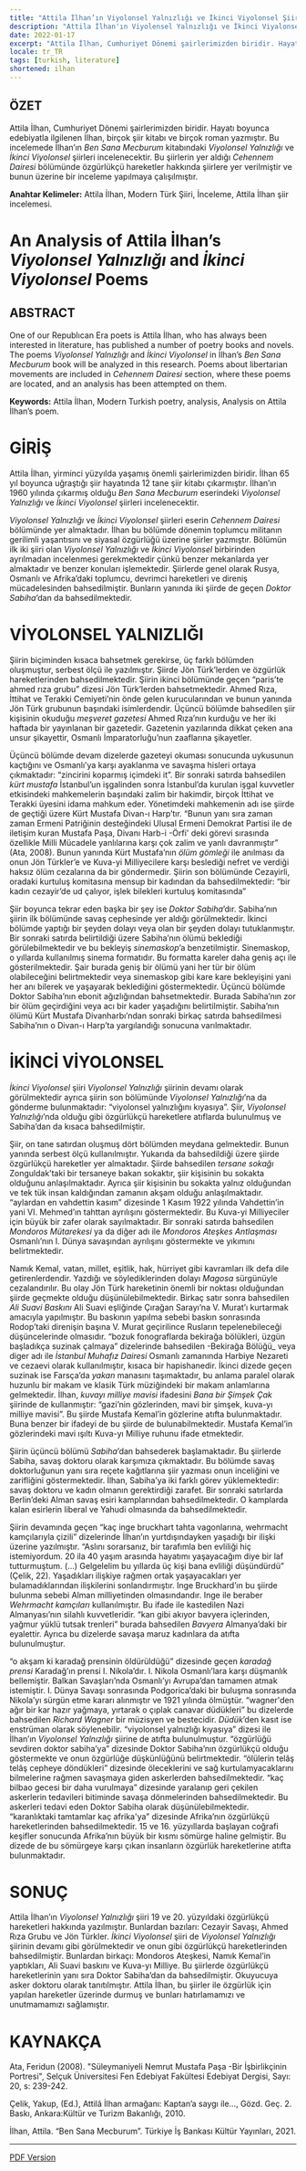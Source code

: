```yaml
---
title: "Attila İlhan’ın Viyolonsel Yalnızlığı ve İkinci Viyolonsel Şiirleri Üzerine Bir İnceleme"
description: "Attila İlhan'ın Viyolensel Yalnızlığı ve İkinci Viyalonsel şiirlerindeki imgeler ve anlamlar nasıl aktarılmaktadır?"
date: 2022-01-17
excerpt: "Attila İlhan, Cumhuriyet Dönemi şairlerimizden biridir. Hayatı boyunca edebiyatla ilgilenen İlhan, birçok şiir kitabı ve birçok roman yazmıştır. Bu incelemede İlhan’ın _Ben Sana Mecburum_ kitabındaki _Viyolonsel Yalnızlığı_ ve _İkinci Viyolonsel_ şiirleri incelenecektir. Bu şiirlerin yer aldığı _Cehennem Dairesi_ bölümünde özgürlükçü hareketler hakkında şiirlere yer verilmiştir ve bunun üzerine bir inceleme yapılmaya çalışılmıştır."
locale: tr_TR
tags: [turkish, literature]
shortened: ilhan
---
```

## ÖZET

Attila İlhan, Cumhuriyet Dönemi şairlerimizden biridir. 
Hayatı boyunca edebiyatla ilgilenen İlhan, birçok şiir kitabı ve birçok roman yazmıştır. 
Bu incelemede İlhan’ın _Ben Sana Mecburum_ kitabındaki _Viyolonsel Yalnızlığı_ ve _İkinci Viyolonsel_ şiirleri incelenecektir. 
Bu şiirlerin yer aldığı _Cehennem Dairesi_ bölümünde özgürlükçü hareketler hakkında şiirlere yer verilmiştir ve bunun üzerine bir inceleme yapılmaya çalışılmıştır.

**Anahtar Kelimeler:** Attila İlhan, Modern Türk Şiiri, İnceleme, Attila İlhan şiir incelemesi.

# An Analysis of Attila İlhan’s _Viyolonsel Yalnızlığı_ and _İkinci Viyolonsel_ Poems

## ABSTRACT

One of our Republıcan Era poets is Attila İlhan, who has always been interested in literature, has published a number of poetry books and novels. 
The poems _Viyolonsel Yalnızlığı_ and _İkinci Viyolonsel_ in İlhan’s _Ben Sana Mecburum_ book will be analyzed in this research. 
Poems about libertarian movements are included in _Cehennem Dairesi_ section, where these poems are located, and an analysis has been attempted on them.

**Keywords:** Attila İlhan, Modern Turkish poetry, analysis, Analysis on Attila İlhan’s poem.

# GİRİŞ

Attila İlhan, yirminci yüzyılda yaşamış önemli şairlerimizden biridir. 
İlhan 65 yıl boyunca uğraştığı şiir hayatında 12 tane şiir kitabı çıkarmıştır. 
İlhan’ın 1960 yılında çıkarmış olduğu _Ben Sana Mecburum_ eserindeki _Viyolonsel Yalnızlığı_ ve _İkinci Viyolonsel_ şiirleri incelenecektir. 

_Viyolonsel Yalnızlığı_ ve _İkinci Viyolonsel_ şiirleri eserin _Cehennem Dairesi_ bölümünde yer almaktadır. 
İlhan bu bölümde dönemin toplumcu militanın gerilimli yaşantısını ve siyasal özgürlüğü üzerine şiirler yazmıştır. 
Bölümün ilk iki şiiri olan _Viyolonsel Yalnızlığı_ ve _İkinci Viyolonsel_ birbirinden ayrılmadan incelenmesi gerekmektedir çünkü benzer mekanlarda yer almaktadır ve benzer konuları işlemektedir. 
Şiirlerde genel olarak Rusya, Osmanlı ve Afrika’daki toplumcu, devrimci hareketleri ve direniş mücadelesinden bahsedilmiştir. 
Bunların yanında iki şiirde de geçen _Doktor Sabiha_’dan da bahsedilmektedir. 

# VİYOLONSEL YALNIZLIĞI

Şiirin biçiminden kısaca bahsetmek gerekirse, üç farklı bölümden oluşmuştur, serbest ölçü ile yazılmıştır. 
Şiirde Jön Türk’lerden ve özgürlük hareketlerinden bahsedilmektedir. 
Şiirin ikinci bölümünde geçen “paris’te ahmed rıza grubu” dizesi Jön Türk’lerden bahsetmektedir. 
Ahmed Rıza, İttihat ve Terakki Cemiyeti’nin önde gelen kurucularından ve bunun yanında Jön Türk grubunun başındaki isimlerdendir. 
Üçüncü bölümde bahsedilen şiir kişisinin okuduğu _meşveret gazetesi_ Ahmed Rıza’nın kurduğu ve her iki haftada bir yayınlanan bir gazetedir. 
Gazetenin yazılarında dikkat çeken ana unsur şikayettir, Osmanlı İmparatorluğu’nun zaaflarına şikayetler. 

Üçüncü bölümde devam dizelerde gazeteyi okuması sonucunda uykusunun kaçtığını ve Osmanlı’ya karşı ayaklanma ve savaşma hisleri ortaya çıkmaktadır: 
“zincirini koparmış içimdeki it”. Bir sonraki satırda bahsedilen _kürt mustafa_ İstanbul’un işgalinden sonra İstanbul’da kurulan işgal kuvvetler 
etkisindeki mahkemelerin başındaki zalim bir hakimdir, birçok İttihat ve Terakki üyesini idama mahkum eder. Yönetimdeki mahkemenin adı ise şiirde de geçtiği 
üzere Kürt Mustafa Divan-ı Harp’tır. “Bunun yanı sıra zaman zaman Ermeni Patriğinin desteğindeki Ulusal Ermeni Demokrat Partisi ile de iletişim kuran Mustafa Paşa,
Divanı Harb-i -Örfi' deki görevi sırasında özellikle Milli Mücadele yanlılarına karşı çok zalim ve yanlı davranmıştır” (Ata, 2008). Bunun yanında Kürt Mustafa’nın _ölüm 
gömleği_ ile anılması da onun Jön Türkler’e ve Kuva-yi Milliyecilere karşı beslediği nefret ve verdiği haksız ölüm cezalarına da bir göndermedir. 
Şiirin son bölümünde Cezayirli, oradaki kurtuluş komitasına mensup bir kadından da bahsedilmektedir: “bir kadın cezayir’de ud çalıyor, işlek bilekleri kurtuluş komitasında”

Şiir boyunca tekrar eden başka bir şey ise _Doktor Sabiha_’dır. Sabiha’nın şiirin ilk bölümünde savaş cephesinde yer aldığı görülmektedir. 
İkinci bölümde yaptığı bir şeyden dolayı veya olan bir şeyden dolayı tutuklanmıştır. Bir sonraki satırda belirtildiği üzere Sabiha’nın ölümü beklediği 
görülebilmektedir ve bu bekleyiş _sinemaskop_’a benzetilmiştir. Sinemaskop, o yıllarda kullanılmış sinema formatıdır. Bu formatta kareler daha geniş açı ile 
gösterilmektedir. Şair burada geniş bir ölümü yani her tür bir ölüm olabileceğini belirtmektedir veya sinemaskop gibi kare kare bekleyişini yani her anı bilerek ve 
yaşayarak beklediğini göstermektedir. Üçüncü bölümde Doktor Sabiha’nın ebonit ağızlığından bahsetmektedir. Burada Sabiha’nın zor bir ölüm geçirdiğini veya acı bir 
kader yaşadığını belirtilmiştir. Sabiha’nın ölümü Kürt Mustafa Divanharbı’ndan sonraki birkaç satırda bahsedilmesi Sabiha’nın o Divan-ı Harp’ta yargılandığı sonucuna varılmaktadır.

# İKİNCİ VİYOLONSEL

_İkinci Viyolonsel_ şiiri _Viyolonsel Yalnızlığı_ şiirinin devamı olarak görülmektedir ayrıca şiirin son bölümünde _Viyolonsel Yalnızlığı_’na da gönderme bulunmaktadır: 
“viyolonsel yalnızlığını kıyasıya”. Şiir, _Viyolonsel Yalnızlığı_’nda olduğu gibi özgürlükçü hareketlere atıflarda bulunulmuş ve Sabiha’dan da kısaca bahsedilmiştir. 

Şiir, on tane satırdan oluşmuş dört bölümden meydana gelmektedir. Bunun yanında serbest ölçü kullanılmıştır. Yukarıda da bahsedildiği üzere şiirde özgürlükçü hareketler 
yer almaktadır. Şiirde bahsedilen _tersane sokağı_ Zonguldak’taki bir tersaneye bakan sokaktır, şiir kişisinin bu sokakta olduğunu anlaşılmaktadır. Ayrıca şiir kişisinin bu 
sokakta yalnız olduğundan ve tek tük insan kaldığından zamanın akşam olduğu anlaşılmaktadır. “aylardan en vahdettin kasım” dizesinde 1 Kasım 1922 yılında Vahdettin’in 
yani VI. Mehmed’ın tahttan ayrılışını göstermektedir. Bu Kuva-yi Milliyeciler için büyük bir zafer olarak sayılmaktadır. Bir sonraki satırda bahsedilen _Mondoros 
Mütarekesi_ ya da diğer adı ile _Mondoros Ateşkes Antlaşması_ Osmanlı’nın I. Dünya savaşından ayrılışını göstermekte ve yıkımını belirtmektedir. 
	
Namık Kemal, vatan, millet, eşitlik, hak, hürriyet gibi kavramları ilk defa dile getirenlerdendir. Yazdığı ve söylediklerinden dolayı _Magosa_ sürgünüyle cezalandırılır.
Bu olay Jön Türk hareketinin önemli bir noktası olduğundan şiirde geçmekte olduğu düşünülebilmektedir. Birkaç satır sonra bahsedilen _Ali Suavi Baskını_ Ali Suavi 
eşliğinde Çırağan Sarayı’na V. Murat’ı kurtarmak amacıyla yapılmıştır. Bu baskının yapılma sebebi baskın sonrasında Rodop’taki direnişin başına V. Murat geçirilince 
Rusların tepelenebileceği düşüncelerinde olmasıdır. “bozuk fonograflarda bekirağa bölükleri, üzgün başladıkça suzinak çalmaya” dizelerinde bahsedilen -Bekirağa Bölüğü_ 
veya diger adı ile _İstanbul Muhafız Dairesi_ Osmanlı zamanında Harbiye Nezareti ve cezaevi olarak kullanılmıştır, kısaca bir hapishanedir. İkinci dizede geçen suzinak ise 
Farsça’da _yakan_ manasını taşımaktadır, bu anlama paralel olarak huzunlu bir makam ve klasik Türk müziğindeki bir makam anlamlarına gelmektedir. İlhan, _kuvayı milliye 
mavisi_ ifadesini _Bana bir Şimşek Çak_ şiirinde de kullanmıştır: “gazi’nin gözlerinden, mavi bir şimşek, kuva-yı milliye mavisi”. Bu şiirde Mustafa Kemal’in gözlerine 
atıfta bulunmaktadır. Buna benzer bir ifadeyi de bu şiirde de bulunabilmektedir. Mustafa Kemal’in gözlerindeki mavi ışıltı Kuva-yı Milliye ruhunu ifade etmektedir. 

Şiirin üçüncü bölümü _Sabiha_’dan bahsederek başlamaktadır. Bu şiirlerde Sabiha, savaş doktoru olarak karşımıza çıkmaktadır. Bu bölümde savaş doktorluğunun yanı sıra 
reçete kağıtlarına şiir yazması onun inceliğini ve zarifliğini göstermektedir. İlhan, Sabiha’ya iki farklı görev yüklemektedir: savaş doktoru ve kadın olmanın 
gerektirdiği zarafet. Bir sonraki satırlarda Berlin’deki Alman savaş esiri kamplarından bahsedilmektedir. O kamplarda kalan esirlerin liberal ve Yahudi olmasında da 
bahsedilmektedir. 

Şiirin devamında geçen “kaç inge bruckhart tahta vagonlarına, wehrmacht kamçılarıyla çizili” dizelerinde İlhan’ın yurtdışındayken yaşadığı bir ilişki üzerine 
yazılmıştır.  “Aslını sorarsanız, bir tarafımla ben evliliği hiç istemiyordum. 20 ila 40 yaşım arasında hayatımı yaşayacağım diye bir laf tutturmuştum. (…) 
Gelgelelim bu yıllarda üç kişi bana evliliği düşündürdü” (Çelik, 22). Yaşadıkları ilişkiye rağmen ortak yaşayacakları yer bulamadıklarından ilişkilerini sonlandırmıştır. 
Inge Bruckhard’ın bu şiirde bulunma sebebi Alman milliyetinden olmasındandır. Inge ile beraber _Wehrmacht kamçıları_ kullanılmıştır. Bu ifade ile kastedilen Nazi 
Almanyası’nın silahlı kuvvetleridir. “​​kan gibi akıyor bavyera içlerinden, yağmur yüklü tutsak trenleri” burada bahsedilen _Bavyera_ Almanya’daki bir eyalettir. 
Ayrıca bu dizelerde savaşa maruz kadınlara da atıfta bulunulmuştur. 
 
“o akşam ki karadağ prensinin öldürüldüğü” dizesinde geçen _karadağ prensi_ Karadağ’ın prensi I. Nikola’dır. I. Nikola Osmanlı’lara karşı düşmanlık bellemiştir. 
Balkan Savaşları’nda Osmanlı’yı Avrupa’dan tamamen atmak istemiştir. I. Dünya Savaşı sonrasında Podgorica’daki bir buluşma sonrasında Nikola’yı sürgün etme kararı
alınmıştır ve 1921 yılında ölmüştür. “wagner'den ağır bir kar hazır yağmaya, yırtarak o çıplak canavar düdükleri” bu dizelerde bahsedilen _Richard Wagner_ bir müzisyen 
ve bestecidir. _Düdük_’den kasıt ise enstrüman olarak söylenebilir. “viyolonsel yalnızlığı kıyasıya” dizesi ile İlhan’ın _Viyolonsel Yalnızlığı_ şiirine de atıfta 
bulunulmuştur. “özgürlüğü sevdiren doktor sabiha’ya” dizesinde Doktor Sabiha’nın özgürlükçü olduğu göstermekte ve onun özgürlüğe düşkünlüğünü belirtmektedir. 
“ölülerin telâş telâş cepheye döndükleri” dizesinde öleceklerini ve sağ kurtulamyacaklarını bilmelerine rağmen savaşmaya giden askerlerden bahsedilmektedir. 
“kaç bilbao gecesi bir daha vurulmaya” dizesinde yaralanıp geri çekilen askerlerin tedavileri bitiminde savaşa dönmelerinden bahsedilmektedir. Bu askerleri 
tedavi eden Doktor Sabiha olarak düşünülebilmektedir. “karanlıktaki tamtamlar kaç afrika'ya” dizesinde Afrika’nın özgürlükçü hareketlerinden bahsedilmektedir. 
15 ve 16. yüzyıllarda başlayan coğrafi keşifler sonucunda Afrika’nın büyük bir kısmı sömürge haline gelmiştir. Bu dizede de bu sömürgeye karşı çıkan insanların özgürlük 
hareketlerine atıfta bulunmaktadır.

# SONUÇ

Attila İlhan’ın _Viyolonsel Yalnızlığı_ şiiri 19 ve 20. yüzyıldaki özgürlükçü hareketleri hakkında yazılmıştır. 
Bunlardan bazıları: Cezayir Savaşı, Ahmed Rıza Grubu ve Jön Türkler. _İkinci Viyolonsel_ şiiri de _Viyolonsel Yalnızlığı_ şiirinin devamı gibi görülmektedir ve 
onun gibi özgürlükçü hareketlerinden bahsedilmiştir. Bunlardan birkaçı: Mondoros Ateşkesi, Namık Kemal’in yaptıkları, Ali Suavi baskını ve Kuva-yı Milliye. 
Bu şiirlerde özgürlükçü hareketlerinin yanı sıra Doktor Sabiha’dan da bahsedilmiştir. Okuyucuya asker doktoru olarak tanıtılmıştır. Attila İlhan, bu şiirler ile 
özgürlük için yapılan hareketler üzerinde durmuş ve bunları hatırlamamızı ve unutmamamızı sağlamıştır. 

# KAYNAKÇA
Ata, Feridun (2008). "Süleymaniyeli Nemrut Mustafa Paşa -Bir İşbirlikçinin Portresi", Selçuk Üniversitesi Fen Edebiyat Fakültesi Edebiyat Dergisi, Sayı: 20, s: 239-242.

Çelik, Yakup, (Ed.), Attilâ İlhan armağanı: Kaptan’a saygı ile…, Gözd. Geç. 2. Baskı, Ankara:Kültür ve Turizm Bakanlığı, 2010.

İlhan, Attila. “Ben Sana Mecburum”. Türkiye İş Bankası Kültür Yayınları, 2021.

---

[PDF Version](/pdfs/attila-ilhan-viyolonsel.pdf)